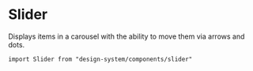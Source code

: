 

<Meta of={Stories} />

# Slider

Displays items in a carousel with the ability to move them via arrows and dots.

`import Slider from "design-system/components/slider"`

<Canvas of={Stories.Overview} />

<ArgTypes />
